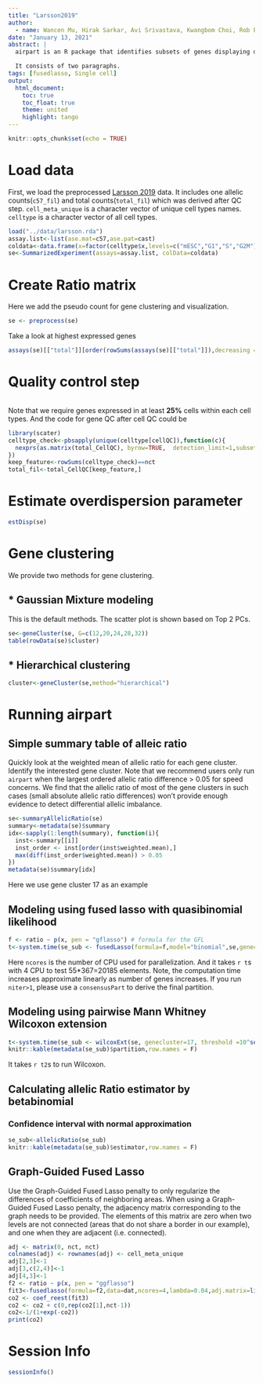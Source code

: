 ```yaml
---
title: "Larsson2019"
author: 
  - name: Wancen Mu, Hirak Sarkar, Avi Srivastava, Kwangbom Choi, Rob Patro, Michael I. Love
date: "January 13, 2021"
abstract: |
  airpart is an R package that identifies subsets of genes displaying differential CTS allelic imbalance across all cell types.

  It consists of two paragraphs.
tags: [fusedlasso, Single cell]
output: 
  html_document:
    toc: true  
    toc_float: true 
    theme: united  
    highlight: tango  
---
```


```r
knitr::opts_chunk$set(echo = TRUE)
```

# Load data

First, we load the preprocessed [Larsson 2019](https://www.nature.com/articles/s41586-018-0836-1) data. It includes one allelic counts(`c57_fil`) and total counts(`total_fil`) which was derived after QC step. `cell_meta_unique` is a character vector of unique cell types names. `celltype` is a character vector of all cell types.

```r
load("../data/larsson.rda")
assay.list<-list(ase.mat=c57,ase.pat=cast)
coldata<-data.frame(x=factor(celltype$x,levels=c("mESC","G1","S","G2M")))
se<-SummarizedExperiment(assays=assay.list, colData=coldata)
```

# Create Ratio matrix

Here we add the pseudo count for gene clustering and visualization.
```r
se <- preprocess(se)
```


Take a look at highest expressed genes
```r
assays(se)[["total"]][order(rowSums(assays(se)[["total"]]),decreasing = T)[1:10],sample(dim(se)[2],5)]
```
# Quality control step
```r

```


Note that we require genes expressed in at least **25%** cells within each cell types. And the code for gene QC after cell QC could be 
```r
library(scater)
celltype_check<-pbsapply(unique(celltype[cellQC]),function(c){
  nexprs(as.matrix(total_CellQC), byrow=TRUE,  detection_limit=1,subset_col=which(celltypeQC$cell_state==c))>= length(which(celltypeQC$cell_state==c))*0.25
})
keep_feature<-rowSums(celltype_check)==nct
total_fil<-total_CellQC[keep_feature,]
```


# Estimate overdispersion parameter
```r
estDisp(se)
```


# Gene clustering

We provide two methods for gene clustering. 

## * Gaussian Mixture modeling

This is the default methods. The scatter plot is shown based on Top 2 PCs.
```r
se<-geneCluster(se, G=c(12,20,24,28,32))
table(rowData(se)$cluster)
```

## * Hierarchical clustering 
```r
cluster<-geneCluster(se,method="hierarchical")
```

# Running airpart

## Simple summary table of alleic ratio

Quickly look at the weighted mean of allelic ratio for each gene cluster. Identify the interested gene cluster. Note that we recommend users only run `airpart` when the largest ordered allelic ratio difference > 0.05 for speed concerns. We find that the allelic ratio of most of the gene clusters in such cases (small absolute allelic ratio differences) won't provide enough evidence to detect differential allelic imbalance.
```r
se<-summaryAllelicRatio(se)
summary<-metadata(se)$summary
idx<-sapply(1:length(summary), function(i){
  inst<-summary[[i]]
  inst_order <- inst[order(inst$weighted.mean),]
  max(diff(inst_order$weighted.mean)) > 0.05
})
metadata(se)$summary[idx]
```
Here we use gene cluster 17 as an example

## Modeling using fused lasso with quasibinomial likelihood

```r
f <- ratio ~ p(x, pen = "gflasso") # formula for the GFL
t<-system.time(se_sub <- fusedLasso(formula=f,model="binomial",se,genecluster = 17,ncores=4,niter=1))
```
Here `ncores` is the number of CPU used for parallelization. And it takes `r t`s with 4 CPU to test 55*367=20185 elements. Note, the computation time increases approximate linearly as number of genes increases. If you run `niter>1`, please use a `consensusPart` to derive the final partition.

## Modeling using pairwise Mann Whitney Wilcoxon extension

```r
t<-system.time(se_sub <- wilcoxExt(se, genecluster=17, threshold =10^seq(from=-2,to=-0.4,by=0.1)))
knitr::kable(metadata(se_sub)$partition,row.names = F)
```

It takes `r t2`s to run Wilcoxon.

## Calculating allelic Ratio estimator by betabinomial 
### Confidence interval with normal approximation
```r
se_sub<-allelicRatio(se_sub)
knitr::kable(metadata(se_sub)$estimator,row.names = F)
```

## Graph-Guided Fused Lasso
Use the Graph-Guided Fused Lasso penalty to only regularize the differences of coefficients of neighboring areas. When using a Graph-Guided Fused Lasso penalty, the adjacency matrix corresponding to the graph needs to be provided. The elements of this matrix are zero when two levels are not connected (areas that do not share a border in our example), and one when they are adjacent (i.e. connected).
```r
adj <- matrix(0, nct, nct)
colnames(adj) <- rownames(adj) <- cell_meta_unique
adj[2,3]<-1
adj[3,c(2,4)]<-1
adj[4,3]<-1
f2 <- ratio ~ p(x, pen = "ggflasso")
fit3<-fusedlasso(formula=f2,data=dat,ncores=4,lambda=0.04,adj.matrix=list(x=adj))
co2 <- coef_reest(fit3)
co2 <- co2 + c(0,rep(co2[1],nct-1))
co2<-1/(1+exp(-co2))
print(co2)
```

# Session Info
```r
sessionInfo()
```

